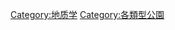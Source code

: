 {{Catnav|頁面分類|各種主題的頁面分類|類型|公園類型}}

{{catmore}}

[[Category:地质学|Category:地质学]]
[[Category:各類型公園|Category:各類型公園]]